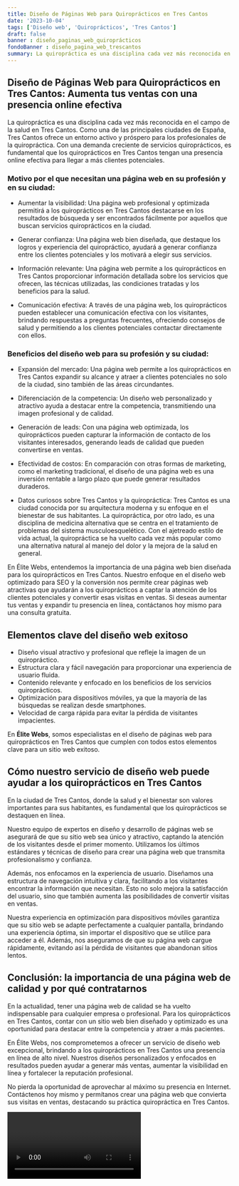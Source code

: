 ```yaml
---
title: Diseño de Páginas Web para Quiroprácticos en Tres Cantos
date: '2023-10-04'
tags: ['Diseño web', 'Quiroprácticos', 'Tres Cantos']
draft: false
banner : diseño_paginas_web_quiroprácticos
fondoBanner : diseño_pagina_web_trescantos
summary: La quiropráctica es una disciplina cada vez más reconocida en el campo de la salud en Tres Cantos. Como una de las principales ciudades de España, Tres Cantos ofrece un entorno activo y próspero para los profesionales de la quiropráctica. Con una demanda creciente de servicios quiroprácticos, es fundamental que los quiroprácticos en Tres Cantos tengan una presencia online efectiva para llegar a más clientes potenciales.
---
```


## Diseño de Páginas Web para Quiroprácticos en Tres Cantos: Aumenta tus ventas con una presencia online efectiva

La quiropráctica es una disciplina cada vez más reconocida en el campo de la salud en Tres Cantos. Como una de las principales ciudades de España, Tres Cantos ofrece un entorno activo y próspero para los profesionales de la quiropráctica. Con una demanda creciente de servicios quiroprácticos, es fundamental que los quiroprácticos en Tres Cantos tengan una presencia online efectiva para llegar a más clientes potenciales.

### Motivo por el que necesitan una página web en su profesión y en su ciudad:

- Aumentar la visibilidad: Una página web profesional y optimizada permitirá a los quiroprácticos en Tres Cantos destacarse en los resultados de búsqueda y ser encontrados fácilmente por aquellos que buscan servicios quiroprácticos en la ciudad.

- Generar confianza: Una página web bien diseñada, que destaque los logros y experiencia del quiropráctico, ayudará a generar confianza entre los clientes potenciales y los motivará a elegir sus servicios.

- Información relevante: Una página web permite a los quiroprácticos en Tres Cantos proporcionar información detallada sobre los servicios que ofrecen, las técnicas utilizadas, las condiciones tratadas y los beneficios para la salud.

- Comunicación efectiva: A través de una página web, los quiroprácticos pueden establecer una comunicación efectiva con los visitantes, brindando respuestas a preguntas frecuentes, ofreciendo consejos de salud y permitiendo a los clientes potenciales contactar directamente con ellos.

### Beneficios del diseño web para su profesión y su ciudad:

- Expansión del mercado: Una página web permite a los quiroprácticos en Tres Cantos expandir su alcance y atraer a clientes potenciales no solo de la ciudad, sino también de las áreas circundantes.

- Diferenciación de la competencia: Un diseño web personalizado y atractivo ayuda a destacar entre la competencia, transmitiendo una imagen profesional y de calidad.

- Generación de leads: Con una página web optimizada, los quiroprácticos pueden capturar la información de contacto de los visitantes interesados, generando leads de calidad que pueden convertirse en ventas.

- Efectividad de costos: En comparación con otras formas de marketing, como el marketing tradicional, el diseño de una página web es una inversión rentable a largo plazo que puede generar resultados duraderos.

- Datos curiosos sobre Tres Cantos y la quiropráctica: Tres Cantos es una ciudad conocida por su arquitectura moderna y su enfoque en el bienestar de sus habitantes. La quiropráctica, por otro lado, es una disciplina de medicina alternativa que se centra en el tratamiento de problemas del sistema musculoesquelético. Con el ajetreado estilo de vida actual, la quiropráctica se ha vuelto cada vez más popular como una alternativa natural al manejo del dolor y la mejora de la salud en general.

En Élite Webs, entendemos la importancia de una página web bien diseñada para los quiroprácticos en Tres Cantos. Nuestro enfoque en el diseño web optimizado para SEO y la conversión nos permite crear páginas web atractivas que ayudarán a los quiroprácticos a captar la atención de los clientes potenciales y convertir esas visitas en ventas. Si deseas aumentar tus ventas y expandir tu presencia en línea, contáctanos hoy mismo para una consulta gratuita.

<GifSeo />

<Cta />

## Elementos clave del diseño web exitoso

- Diseño visual atractivo y profesional que refleje la imagen de un quiropráctico.
- Estructura clara y fácil navegación para proporcionar una experiencia de usuario fluida.
- Contenido relevante y enfocado en los beneficios de los servicios quiroprácticos.
- Optimización para dispositivos móviles, ya que la mayoría de las búsquedas se realizan desde smartphones.
- Velocidad de carga rápida para evitar la pérdida de visitantes impacientes.

En **Élite Webs**, somos especialistas en el diseño de páginas web para quiroprácticos en Tres Cantos que cumplen con todos estos elementos clave para un sitio web exitoso. 

## Cómo nuestro servicio de diseño web puede ayudar a los quiroprácticos en Tres Cantos

En la ciudad de Tres Cantos, donde la salud y el bienestar son valores importantes para sus habitantes, es fundamental que los quiroprácticos se destaquen en línea. 

Nuestro equipo de expertos en diseño y desarrollo de páginas web se asegurará de que su sitio web sea único y atractivo, captando la atención de los visitantes desde el primer momento. Utilizamos los últimos estándares y técnicas de diseño para crear una página web que transmita profesionalismo y confianza.

Además, nos enfocamos en la experiencia de usuario. Diseñamos una estructura de navegación intuitiva y clara, facilitando a los visitantes encontrar la información que necesitan. Esto no solo mejora la satisfacción del usuario, sino que también aumenta las posibilidades de convertir visitas en ventas.

Nuestra experiencia en optimización para dispositivos móviles garantiza que su sitio web se adapte perfectamente a cualquier pantalla, brindando una experiencia óptima, sin importar el dispositivo que se utilice para acceder a él. Además, nos aseguramos de que su página web cargue rápidamente, evitando así la pérdida de visitantes que abandonan sitios lentos.

## Conclusión: la importancia de una página web de calidad y por qué contratarnos

En la actualidad, tener una página web de calidad se ha vuelto indispensable para cualquier empresa o profesional. Para los quiroprácticos en Tres Cantos, contar con un sitio web bien diseñado y optimizado es una oportunidad para destacar entre la competencia y atraer a más pacientes.

En Élite Webs, nos comprometemos a ofrecer un servicio de diseño web excepcional, brindando a los quiroprácticos en Tres Cantos una presencia en línea de alto nivel. Nuestros diseños personalizados y enfocados en resultados pueden ayudar a generar más ventas, aumentar la visibilidad en línea y fortalecer la reputación profesional.

No pierda la oportunidad de aprovechar al máximo su presencia en Internet. Contáctenos hoy mismo y permítanos crear una página web que convierta sus visitas en ventas, destacando su práctica quiropráctica en Tres Cantos.

<Video />

<CtaBot job='Quiroprácticos' city='Tres Cantos'/>

<Gmaps query='Tres Cantos+españa+maps' />